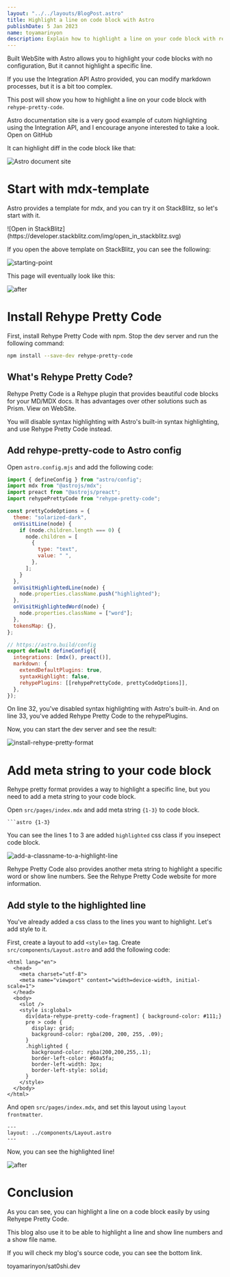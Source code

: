 ```yaml
---
layout: "../../layouts/BlogPost.astro"
title: Highlight a line on code block with Astro
publishDate: 5 Jan 2023
name: toyamarinyon
description: Explain how to highlight a line on your code block with rehype-pretty-code
---
```



Built WebSite with Astro allows you to highlight your code blocks with no configuration, But it cannot highlight a specific line.

If you use the Integration API Astro provided, you can modify markdown processes, but it is a bit too complex.

This post will show you how to highlight a line on your code block with `rehype-pretty-code`.

<Callout label="tip">
  Astro documentation site is a very good example of cutom highlighting using the Integration API, and I encourage anyone interested to take a look.

  <NewTabLink href="https://github.com/withastro/docs/blob/14379968fe4694075d259cc8fc9b661769c7ad78/astro.config.ts#L32">
    Open on GitHub
  </NewTabLink>

  It can highlight diff in the code block like that:

  ![Astro document site](/assets/posts/highlight-line-on-codeblock-with-astro/astro-doc.jpeg)

</Callout>

# Start with mdx-template

Astro provides a template for mdx, and you can try it on StackBlitz, so let's start with it.

<NewTabLink href="https://stackblitz.com/github/withastro/astro/tree/latest/examples/with-mdx">
  ![Open in
  StackBlitz](https://developer.stackblitz.com/img/open_in_stackblitz.svg)
</NewTabLink>

If you open the above template on StackBlitz, you can see the following:

![starting-point](/assets/posts/highlight-line-on-codeblock-with-astro/starting-point.jpeg)

This page will eventually look like this:

![after](/assets/posts/highlight-line-on-codeblock-with-astro/after.jpeg)


# Install Rehype Pretty Code

First, install Rehype Pretty Code with npm. Stop the dev server and run the following command:

```bash
npm install --save-dev rehype-pretty-code
```

## What's Rehype Pretty Code?

Rehype Pretty Code is a Rehype plugin that provides beautiful code blocks for your MD/MDX docs. It has advantages over other solutions such as Prism.
<NewTabLink href="https://rehype-pretty-code.netlify.app/">
View on WebSite.
</NewTabLink>

You will disable syntax highlighting with Astro's built-in syntax highlighting, and use Rehype Pretty Code instead.

## Add rehype-pretty-code to Astro config

Open `astro.config.mjs` and add the following code:

```js showLineNumbers {4-26, 31-35} title="astro.config.mjs"
import { defineConfig } from "astro/config";
import mdx from "@astrojs/mdx";
import preact from "@astrojs/preact";
import rehypePrettyCode from "rehype-pretty-code";

const prettyCodeOptions = {
  theme: "solarized-dark",
  onVisitLine(node) {
    if (node.children.length === 0) {
      node.children = [
        {
          type: "text",
          value: " ",
        },
      ];
    }
  },
  onVisitHighlightedLine(node) {
    node.properties.className.push("highlighted");
  },
  onVisitHighlightedWord(node) {
    node.properties.className = ["word"];
  },
  tokensMap: {},
};

// https://astro.build/config
export default defineConfig({
  integrations: [mdx(), preact()],
  markdown: {
    extendDefaultPlugins: true,
    syntaxHighlight: false,
    rehypePlugins: [[rehypePrettyCode, prettyCodeOptions]],
  },
});
```

On line 32, you've disabled syntax highlighting with Astro's built-in. And on line 33, you've added Rehype Pretty Code to the rehypePlugins.

Now, you can start the dev server and see the result:

![install-rehype-pretty-format](/assets/posts/highlight-line-on-codeblock-with-astro/install-rehype-pretty-format.jpeg)

# Add meta string to your code block

Rehype pretty format provides a way to highlight a specific line, but you need to add a meta string to your code block.

Open `src/pages/index.mdx` and add meta string `{1-3}` to code block.

```mdx showLineNumbers{23} /{1-3}/ title="src/pages/index.mdx"
```astro {1-3}
```

You can see the lines 1 to 3 are added `highlighted` css class if you insepect code block.

![add-a-classname-to-a-highlight-line](/assets/posts/highlight-line-on-codeblock-with-astro/add-a-classname-to-a-highlight-line.gif)

<Callout label="note">
Rehype Pretty Code also provides another meta string to highlight a specific word or show line numbers. See the <NewTabLink href="https://rehype-pretty-code.netlify.app/">Rehype Pretty Code website</NewTabLink> for more information.
</Callout>

## Add style to the highlighted line

You've already added a css class to the lines you want to highlight. Let's add style to it.

First, create a layout to add `<style>` tag. Create `src/components/Layout.astro` and add the following code:

```astro title="src/components/Layout.astro"
<html lang="en">
  <head>
    <meta charset="utf-8">
    <meta name="viewport" content="width=device-width, initial-scale=1">
  </head>
  <body>
    <slot />
    <style is:global>
      div[data-rehype-pretty-code-fragment] { background-color: #111;}
      pre > code {
        display: grid;
        background-color: rgba(200, 200, 255, .09);
      }
      .highlighted {
        background-color: rgba(200,200,255,.1);
        border-left-color: #60a5fa;
        border-left-width: 3px;
        border-left-style: solid;
      }
    </style>
  </body>
</html>
```

And open `src/pages/index.mdx`, and set this layout using `layout frontmatter`.

```mdx showLineNumbers {1-3} title="src/pages/index.mdx"
---
layout: ../components/Layout.astro
---

```

Now, you can see the highlighted line!

![after](/assets/posts/highlight-line-on-codeblock-with-astro/after.jpeg)

# Conclusion

As you can see, you can highlight a line on a code block easily by using Rehyepe Pretty Code.

This blog also use it to be able to highlight a line and show line numbers and a show file name.

If you will check my blog's source code, you can see the bottom link.

<NewTabLink href="https://github.com/toyamarinyon/sat0shi.dev">
  toyamarinyon/sat0shi.dev
</NewTabLink>


